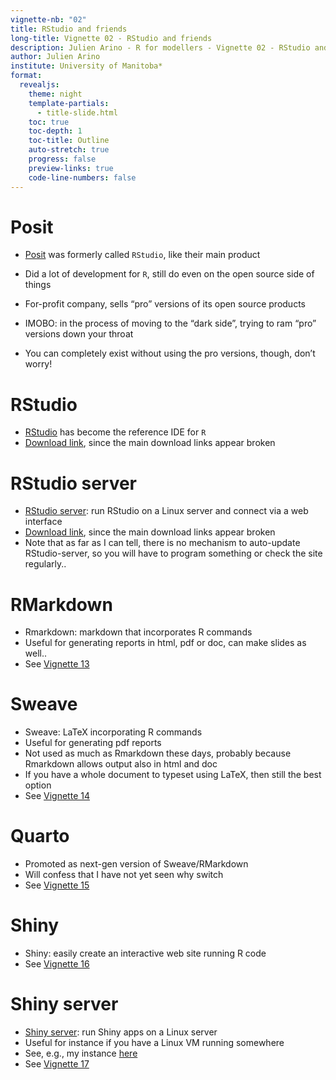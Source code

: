 ---
vignette-nb: "02"
title: RStudio and friends
long-title: Vignette 02 - RStudio and friends
description: Julien Arino - R for modellers - Vignette 02 - RStudio and friends
author: Julien Arino
institute: University of Manitoba*
format: 
  revealjs:
    theme: night    
    template-partials:
      - title-slide.html
    toc: true
    toc-depth: 1
    toc-title: Outline
    auto-stretch: true
    progress: false
    preview-links: true
    code-line-numbers: false
---

# Posit

- [Posit](https://posit.co/) was formerly called `RStudio`, like their main product

- Did a lot of development for `R`, still do even on the open source side of things

- For-profit company, sells "pro" versions of its open source products

- IMOBO: in the process of moving to the "dark side", trying to ram "pro" versions down your throat

- You can completely exist without using the pro versions, though, don't worry!

# RStudio

- [RStudio](https://posit.co/products/open-source/rstudio/) has become the reference IDE for `R`
- [Download link](https://posit.co/download/rstudio-desktop/), since the main download links appear broken

# RStudio server

- [RStudio server](https://posit.co/products/open-source/rstudio-server/): run RStudio on a Linux server and connect via a web interface
- [Download link](https://posit.co/download/rstudio-server/), since the main download links appear broken
- Note that as far as I can tell, there is no mechanism to auto-update RStudio-server, so you will have to program something or check the site regularly..

# RMarkdown

- Rmarkdown: markdown that incorporates R commands
- Useful for generating reports in html, pdf or doc, can make slides as well..
- See [Vignette 13](https://julien-arino.github.io/R-for-modellers/SLIDES/vignette-13-RMarkdown.html)

# Sweave

- Sweave: LaTeX incorporating R commands
- Useful for generating pdf reports
- Not used as much as Rmarkdown these days, probably because Rmarkdown allows output also in html and doc
- If you have a whole document to typeset using LaTeX, then still the best option
- See [Vignette 14](https://julien-arino.github.io/R-for-modellers/SLIDES/vignette-14-Sweave.html)

# Quarto

- Promoted as next-gen version of Sweave/RMarkdown
- Will confess that I have not yet seen why switch
- See [Vignette 15](https://julien-arino.github.io/R-for-modellers/SLIDES/vignette-15-Quarto.html)

# Shiny

- Shiny: easily create an interactive web site running R code
- See [Vignette 16](https://julien-arino.github.io/R-for-modellers/SLIDES/vignette-16-Shiny.html)

# Shiny server

- [Shiny server](https://posit.co/products/open-source/shinyserver/): run Shiny apps on a Linux server
- Useful for instance if you have a Linux VM running somewhere
- See, e.g., my instance [here](https://daytah-or-dahtah.ovh:3838/)
- See [Vignette 17](https://julien-arino.github.io/R-for-modellers/SLIDES/vignette-17-Shiny-server.html)

